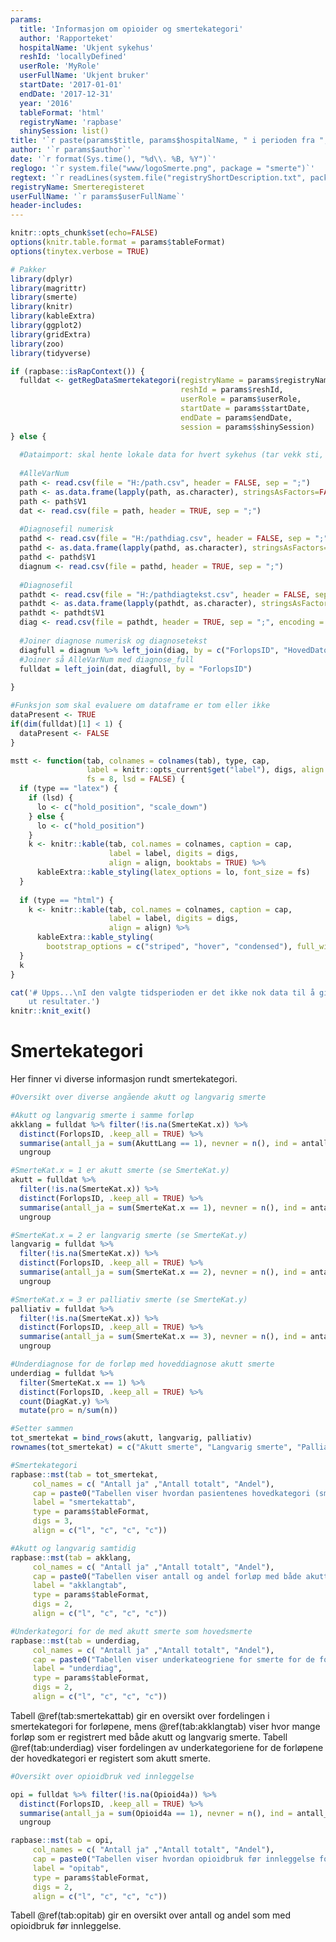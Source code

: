 ```yaml
---
params:
  title: 'Informasjon om opioider og smertekategori'
  author: 'Rapporteket'
  hospitalName: 'Ukjent sykehus'
  reshId: 'locallyDefined'
  userRole: 'MyRole'
  userFullName: 'Ukjent bruker'
  startDate: '2017-01-01'
  endDate: '2017-12-31'
  year: '2016'
  tableFormat: 'html'
  registryName: 'rapbase'
  shinySession: list()
title: '`r paste(params$title, params$hospitalName, " i perioden fra ", params$startDate, " til ", params$endDate)`'
author: '`r params$author`'
date: '`r format(Sys.time(), "%d\\. %B, %Y")`'
reglogo: '`r system.file("www/logoSmerte.png", package = "smerte")`'
regtext: '`r readLines(system.file("registryShortDescription.txt", package = "smerte"))`'
registryName: Smerteregisteret
userFullName: '`r params$userFullName`'
header-includes:
---
```

```r
knitr::opts_chunk$set(echo=FALSE)
options(knitr.table.format = params$tableFormat)
options(tinytex.verbose = TRUE)

# Pakker
library(dplyr)
library(magrittr)
library(smerte)
library(knitr)
library(kableExtra)
library(ggplot2)
library(gridExtra)
library(zoo)
library(tidyverse)
```

```r

if (rapbase::isRapContext()) {
  fulldat <- getRegDataSmertekategori(registryName = params$registryName,
                                      reshId = params$reshId,
                                      userRole = params$userRole,
                                      startDate = params$startDate,
                                      endDate = params$endDate,
                                      session = params$shinySession)
} else {
  
  #Dataimport: skal hente lokale data for hvert sykehus (tar vekk sti, og erstatter med lokal fil)
  
  #AlleVarNum
  path <- read.csv(file = "H:/path.csv", header = FALSE, sep = ";")
  path <- as.data.frame(lapply(path, as.character), stringsAsFactors=FALSE)
  path <- path$V1
  dat <- read.csv(file = path, header = TRUE, sep = ";")
  
  #Diagnosefil numerisk
  pathd <- read.csv(file = "H:/pathdiag.csv", header = FALSE, sep = ";")
  pathd <- as.data.frame(lapply(pathd, as.character), stringsAsFactors=FALSE)
  pathd <- pathd$V1
  diagnum <- read.csv(file = pathd, header = TRUE, sep = ";")
  
  #Diagnosefil
  pathdt <- read.csv(file = "H:/pathdiagtekst.csv", header = FALSE, sep = ";", encoding = "UTF-8")
  pathdt <- as.data.frame(lapply(pathdt, as.character), stringsAsFactors=FALSE)
  pathdt <- pathdt$V1
  diag <- read.csv(file = pathdt, header = TRUE, sep = ";", encoding = "UTF-8")
  
  #Joiner diagnose numerisk og diagnosetekst
  diagfull = diagnum %>% left_join(diag, by = c("ForlopsID", "HovedDato", "SmerteDiagID"))
  #Joiner så AlleVarNum med diagnose_full
  fulldat = left_join(dat, diagfull, by = "ForlopsID")
  
}

#Funksjon som skal evaluere om dataframe er tom eller ikke
dataPresent <- TRUE
if(dim(fulldat)[1] < 1) {
  dataPresent <- FALSE
}
```

```r
mstt <- function(tab, colnames = colnames(tab), type, cap,
                 label = knitr::opts_current$get("label"), digs, align = NULL,
                 fs = 8, lsd = FALSE) {
  if (type == "latex") {
    if (lsd) {
      lo <- c("hold_position", "scale_down")
    } else {
      lo <- c("hold_position")
    }
    k <- knitr::kable(tab, col.names = colnames, caption = cap,
                      label = label, digits = digs,
                      align = align, booktabs = TRUE) %>% 
      kableExtra::kable_styling(latex_options = lo, font_size = fs)
  }
  
  if (type == "html") {
    k <- knitr::kable(tab, col.names = colnames, caption = cap,
                      label = label, digits = digs,
                      align = align) %>% 
      kableExtra::kable_styling(
        bootstrap_options = c("striped", "hover", "condensed"), full_width = F)
  }
  k
}
```


```r
cat('# Upps...\nI den valgte tidsperioden er det ikke nok data til å gi 
    ut resultater.')
knitr::knit_exit()

```

# Smertekategori

Her finner vi diverse informasjon rundt smertekategori.


```r

#Oversikt over diverse angående akutt og langvarig smerte

#Akutt og langvarig smerte i samme forløp
akklang = fulldat %>% filter(!is.na(SmerteKat.x)) %>% 
  distinct(ForlopsID, .keep_all = TRUE) %>% 
  summarise(antall_ja = sum(AkuttLang == 1), nevner = n(), ind = antall_ja/nevner) %>% 
  ungroup

#SmerteKat.x = 1 er akutt smerte (se SmerteKat.y)
akutt = fulldat %>% 
  filter(!is.na(SmerteKat.x)) %>% 
  distinct(ForlopsID, .keep_all = TRUE) %>% 
  summarise(antall_ja = sum(SmerteKat.x == 1), nevner = n(), ind = antall_ja/nevner) %>% 
  ungroup

#SmerteKat.x = 2 er langvarig smerte (se SmerteKat.y)
langvarig = fulldat %>% 
  filter(!is.na(SmerteKat.x)) %>% 
  distinct(ForlopsID, .keep_all = TRUE) %>% 
  summarise(antall_ja = sum(SmerteKat.x == 2), nevner = n(), ind = antall_ja/nevner) %>% 
  ungroup

#SmerteKat.x = 3 er palliativ smerte (se SmerteKat.y)
palliativ = fulldat %>% 
  filter(!is.na(SmerteKat.x)) %>% 
  distinct(ForlopsID, .keep_all = TRUE) %>% 
  summarise(antall_ja = sum(SmerteKat.x == 3), nevner = n(), ind = antall_ja/nevner) %>% 
  ungroup

#Underdiagnose for de forløp med hoveddiagnose akutt smerte
underdiag = fulldat %>% 
  filter(SmerteKat.x == 1) %>% 
  distinct(ForlopsID, .keep_all = TRUE) %>% 
  count(DiagKat.y) %>%
  mutate(pro = n/sum(n))

#Setter sammen
tot_smertekat = bind_rows(akutt, langvarig, palliativ)
rownames(tot_smertekat) = c("Akutt smerte", "Langvarig smerte", "Palliativ")

#Smertekategori
rapbase::mst(tab = tot_smertekat, 
     col_names = c( "Antall ja" ,"Antall totalt", "Andel"),
     cap = paste0("Tabellen viser hvordan pasientenes hovedkategori (smerte) fordeler seg mellom akutt, langvarig eller palliativ smerte."),
     label = "smertekattab",
     type = params$tableFormat,
     digs = 3,
     align = c("l", "c", "c", "c"))

#Akutt og langvarig samtidig
rapbase::mst(tab = akklang, 
     col_names = c( "Antall ja" ,"Antall totalt", "Andel"),
     cap = paste0("Tabellen viser antall og andel forløp med både akutt og langvarig smerte."),
     label = "akklangtab",
     type = params$tableFormat,
     digs = 2,
     align = c("l", "c", "c", "c"))

#Underkategori for de med akutt smerte som hovedsmerte
rapbase::mst(tab = underdiag, 
     col_names = c( "Antall ja" ,"Antall totalt", "Andel"),
     cap = paste0("Tabellen viser underkateogriene for smerte for de forløpene med akutt smerte som hovedkategori."),
     label = "underdiag",
     type = params$tableFormat,
     digs = 2,
     align = c("l", "c", "c", "c"))
```

Tabell \@ref(tab:smertekattab) gir en oversikt over fordelingen i smertekategori for forløpene, mens \@ref(tab:akklangtab) viser hvor mange forløp som er registrert med både akutt og langvarig smerte. Tabell \@ref(tab:underdiag) viser fordelingen av underkategoriene for de forløpene der hovedkategori er registert som akutt smerte.

```r

#Oversikt over opioidbruk ved innleggelse

opi = fulldat %>% filter(!is.na(Opioid4a)) %>% 
  distinct(ForlopsID, .keep_all = TRUE) %>% 
  summarise(antall_ja = sum(Opioid4a == 1), nevner = n(), ind = antall_ja/nevner) %>% 
  ungroup

rapbase::mst(tab = opi, 
     col_names = c( "Antall ja" ,"Antall totalt", "Andel"),
     cap = paste0("Tabellen viser hvordan opioidbruk før innleggelse fordeler seg."),
     label = "opitab",
     type = params$tableFormat,
     digs = 2,
     align = c("l", "c", "c", "c"))

```

Tabell \@ref(tab:opitab) gir en oversikt over antall og andel som med opioidbruk før innleggelse.
